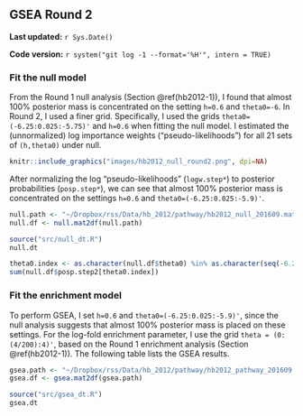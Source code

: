 ## GSEA Round 2 {#hb2012-2}

**Last updated:** `r Sys.Date()`

**Code version:** `r system("git log -1 --format='%H'", intern = TRUE)`

### Fit the null model

From the Round 1 null analysis (Section \@ref(hb2012-1)), I found that almost 100% posterior mass is concentrated on the setting `h=0.6` and `theta0=-6`. In Round 2, I used a finer grid. Specifically, I used the grids `theta0=(-6.25:0.025:-5.75)'` and `h=0.6` when fitting the null model. I estimated the (unnormalized) log importance weights ("pseudo-likelihoods") for all 21 sets of `(h,theta0)` under null.

```r
knitr::include_graphics("images/hb2012_null_round2.png", dpi=NA)
```

After normalizing the log "pseudo-likelihoods" (`logw.step*`) to posterior probabilities (`posp.step*`), we can see that almost 100% posterior mass is concentrated on the settings `h=0.6` and `theta0=(-6.25:0.025:-5.9)'`.
```r
null.path <- "~/Dropbox/rss/Data/hb_2012/pathway/hb2012_null_201609.mat"
null.df <- null.mat2df(null.path)
```

```r
source("src/null_dt.R")
null.dt
```

```r
theta0.index <- as.character(null.df$theta0) %in% as.character(seq(-6.25,-5.9,by=0.025)) 
sum(null.df$posp.step2[theta0.index]) 
```

### Fit the enrichment model

To perform GSEA, I set `h=0.6` and `theta0=(-6.25:0.025:-5.9)'`, since the null analysis suggests that almost 100% posterior mass is placed on these settings. For the log-fold enrichment parameter, I use the grid `theta = (0:(4/200):4)'`, based on the Round 1 enrichment analysis (Section \@ref(hb2012-1)). The following table lists the GSEA results. 
```r
gsea.path <- "~/Dropbox/rss/Data/hb_2012/pathway/hb2012_pathway_201609.mat"
gsea.df <- gsea.mat2df(gsea.path) 
```

```r
source("src/gsea_dt.R")
gsea.dt
```


